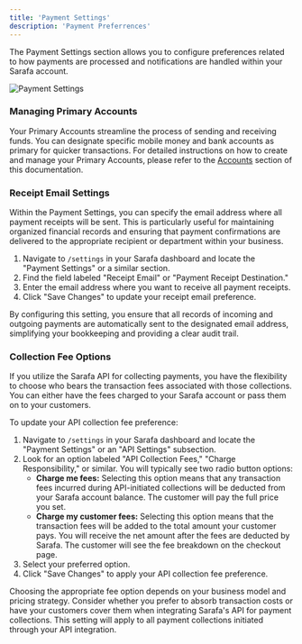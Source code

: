 ```yaml
---
title: 'Payment Settings'
description: 'Payment Preferrences'
---
```


The Payment Settings section allows you to configure preferences related to how payments are processed and notifications are handled within your Sarafa account.

<img src="/images/payment-settings.png" alt="Payment Settings" />

### Managing Primary Accounts

Your Primary Accounts streamline the process of sending and receiving funds. You can designate specific mobile money and bank accounts as primary for quicker transactions. For detailed instructions on how to create and manage your Primary Accounts, please refer to the [Accounts](#accounts) section of this documentation.

### Receipt Email Settings

Within the Payment Settings, you can specify the email address where all payment receipts will be sent. This is particularly useful for maintaining organized financial records and ensuring that payment confirmations are delivered to the appropriate recipient or department within your business.

1.  Navigate to `/settings` in your Sarafa dashboard and locate the "Payment Settings" or a similar section.
2.  Find the field labeled "Receipt Email" or "Payment Receipt Destination."
3.  Enter the email address where you want to receive all payment receipts.
4.  Click "Save Changes" to update your receipt email preference.

By configuring this setting, you ensure that all records of incoming and outgoing payments are automatically sent to the designated email address, simplifying your bookkeeping and providing a clear audit trail.

### Collection Fee Options

If you utilize the Sarafa API for collecting payments, you have the flexibility to choose who bears the transaction fees associated with those collections. You can either have the fees charged to your Sarafa account or pass them on to your customers.

To update your API collection fee preference:

1.  Navigate to `/settings` in your Sarafa dashboard and locate the "Payment Settings" or an "API Settings" subsection.
2.  Look for an option labeled "API Collection Fees," "Charge Responsibility," or similar. You will typically see two radio button options:
    * **Charge me fees:** Selecting this option means that any transaction fees incurred during API-initiated collections will be deducted from your Sarafa account balance. The customer will pay the full price you set.
    * **Charge my customer fees:** Selecting this option means that the transaction fees will be added to the total amount your customer pays. You will receive the net amount after the fees are deducted by Sarafa. The customer will see the fee breakdown on the checkout page.
3.  Select your preferred option.
4.  Click "Save Changes" to apply your API collection fee preference.

Choosing the appropriate fee option depends on your business model and pricing strategy. Consider whether you prefer to absorb transaction costs or have your customers cover them when integrating Sarafa's API for payment collections. This setting will apply to all payment collections initiated through your API integration.

